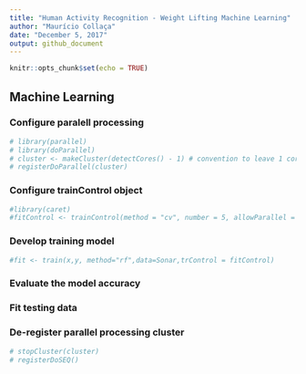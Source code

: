 ```yaml
---
title: "Human Activity Recognition - Weight Lifting Machine Learning"
author: "Maurício Collaça"
date: "December 5, 2017"
output: github_document
---
```


```r
knitr::opts_chunk$set(echo = TRUE)
```

## Machine Learning

### Configure paralell processing
```r
# library(parallel)
# library(doParallel)
# cluster <- makeCluster(detectCores() - 1) # convention to leave 1 core for OS
# registerDoParallel(cluster)
```
### Configure trainControl object

```r
#library(caret)
#fitControl <- trainControl(method = "cv", number = 5, allowParallel = TRUE)
```

### Develop training model

```r
#fit <- train(x,y, method="rf",data=Sonar,trControl = fitControl)
```

### Evaluate the model accuracy


### Fit testing data


### De-register parallel processing cluster
```r
# stopCluster(cluster)
# registerDoSEQ()
```

